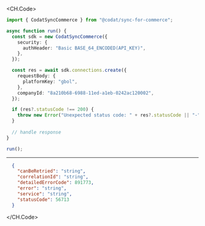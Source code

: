 
<CH.Code>
```typescript Create.ts
import { CodatSyncCommerce } from "@codat/sync-for-commerce";

async function run() {
  const sdk = new CodatSyncCommerce({
    security: {
      authHeader: "Basic BASE_64_ENCODED(API_KEY)",
    },
  });

  const res = await sdk.connections.create({
    requestBody: {
      platformKey: "gbol",
    },
    companyId: "8a210b68-6988-11ed-a1eb-0242ac120002",
  });

  if (res?.statusCode !== 200) {
    throw new Error("Unexpected status code: " + res?.statusCode || "-");
  }
  
  // handle response
}

run();
```
---

```json Example Response
  {
    "canBeRetried": "string",
    "correlationId": "string",
    "detailedErrorCode": 891773,
    "error": "string",
    "service": "string",
    "statusCode": 56713
  }
```
</CH.Code>
